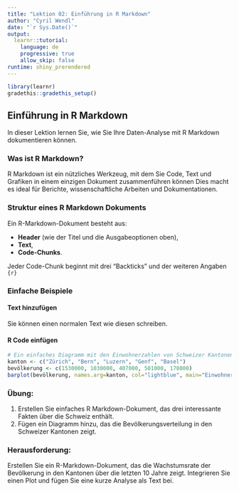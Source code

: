 ```yaml
---
title: "Lektion 02: Einführung in R Markdown"
author: "Cyril Wendl"
date: "`r Sys.Date()`"
output:
  learnr::tutorial:
    language: de
    progressive: true
    allow_skip: false
runtime: shiny_prerendered
---
```


```r
library(learnr)
gradethis::gradethis_setup()
```

## Einführung in R Markdown

In dieser Lektion lernen Sie, wie Sie Ihre Daten-Analyse mit R Markdown dokumentieren können.

### Was ist R Markdown?

R Markdown ist ein nützliches Werkzeug, mit dem Sie Code, Text und Grafiken in einem einzigen Dokument zusammenführen können Dies macht es ideal für Berichte, wissenschaftliche Arbeiten und Dokumentationen.

### Struktur eines R Markdown Dokuments

Ein R-Markdown-Dokument besteht aus:

- **Header** (wie der Titel und die Ausgabeoptionen oben),
- **Text**, 
- **Code-Chunks**.

Jeder Code-Chunk beginnt mit drei "Backticks" und der weiteren Angaben `{r}`

### Einfache Beispiele

#### Text hinzufügen
Sie können einen normalen Text wie diesen schreiben.

#### R Code einfügen
```r
# Ein einfaches Diagramm mit den Einwohnerzahlen von Schweizer Kantonen
kanton <- c("Zürich", "Bern", "Luzern", "Genf", "Basel")
bevölkerung <- c(1530000, 1030000, 407000, 501000, 178000)
barplot(bevölkerung, names.arg=kanton, col="lightblue", main="Einwohnerzahlen der Kantone")
```

### Übung:
1. Erstellen Sie einfaches R Markdown-Dokument, das drei interessante Fakten über die Schweiz enthält.
2. Fügen ein Diagramm hinzu, das die Bevölkerungsverteilung in den Schweizer Kantonen zeigt.

### Herausforderung:
Erstellen Sie ein R-Markdown-Dokument, das die Wachstumsrate der Bevölkerung in den Kantonen über die letzten 10 Jahre zeigt. Integrieren Sie einen Plot und fügen Sie eine kurze Analyse als Text bei.

